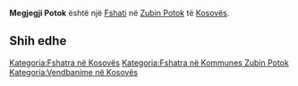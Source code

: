 {{Fshat në Kosovës
 | Emri                = Megjegji Potok
 | EmriAlt                = Mededi Potok,Medvedi Potok,Medveđi Potok,Megjegji Potok,Megjipotok,Međeđi Potok,Prroj i Megjes,Prroj i Megjës,Медвеђи Поток,Међеђи Поток
 | Emri (Rasa dhanore) = 
 | Figura              = 
 | Shteti              = Kosovës
 | Komuna              = Zubin Potok
 | Kodi postar         = 
 | Sipërfaqja          = 

 | Popullsia           = 

 | Regj. i popullsisë  = 
 | Dend. e popullsisë  = 
 | Faqja zyrtare       = 
 <!--- Koordinatat ----> 
 | Gjerësia            = 42.96056
 | Gjatësia            = 20.62222
 | Lartësia            = 
}}
'''Megjegji Potok''' është një [[Fshati]] në [[Zubin Potok]] të [[Kosovës]].

<!-- == Gjeografia == -->
<!-- == Historia == -->
<!-- == Demografia == -->
== Shih edhe ==
{{Komuna Zubin Potok}}
{{Kosovo-Administrata-Cung}}

[[Kategoria:Fshatra në Kosovës]]
[[Kategoria:Fshatra në Kommunes Zubin Potok]]
[[Kategoria:Vendbanime në Kosovës]]